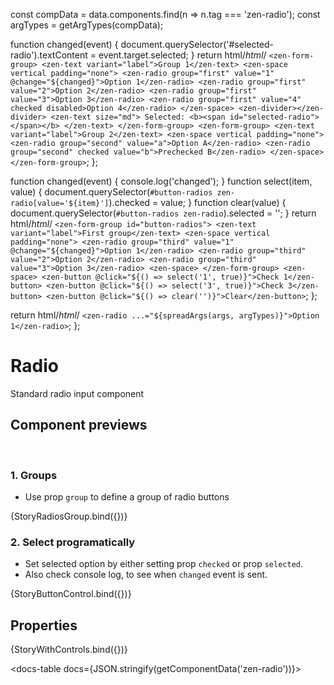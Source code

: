 
const compData = data.components.find(n => n.tag === 'zen-radio');
const argTypes = getArgTypes(compData);

<Meta title="Forms/Radio" component="zen-radio" argTypes={argTypes} />

  function changed(event) {
    document.querySelector('#selected-radio').textContent = event.target.selected;
  }
  return html/*html*/ `
    <zen-form-group>
      <zen-text variant="label">Group 1</zen-text>
      <zen-space vertical padding="none">
        <zen-radio group="first" value="1" @change="${changed}">Option 1</zen-radio>
        <zen-radio group="first" value="2">Option 2</zen-radio>
        <zen-radio group="first" value="3">Option 3</zen-radio>
        <zen-radio group="first" value="4" checked disabled>Option 4</zen-radio>
      </zen-space>
      <zen-divider></zen-divider>
      <zen-text size="md">
        Selected: <b><span id="selected-radio"></span></b>
      </zen-text>
    </zen-form-group>
    <zen-form-group>
      <zen-text variant="label">Group 2</zen-text>
      <zen-space vertical padding="none">
        <zen-radio group="second" value="a">Option A</zen-radio>
        <zen-radio group="second" checked value="b">Prechecked B</zen-radio>
      </zen-space>
    </zen-form-group>
  `;
};

  function changed(event) {
    console.log('changed');
  }
  function select(item, value) {
    document.querySelector(`#button-radios zen-radio[value='${item}']`).checked = value;
  }
  function clear(value) {
    document.querySelector(`#button-radios zen-radio`).selected = '';
  }
  return html/*html*/ `
    <zen-form-group id="button-radios">
      <zen-text variant="label">First group</zen-text>
      <zen-space vertical padding="none">
        <zen-radio group="third" value="1" @change="${changed}">Option 1</zen-radio>
        <zen-radio group="third" value="2">Option 2</zen-radio>
        <zen-radio group="third" value="3">Option 3</zen-radio>
      <zen-space>
    </zen-form-group>
    <zen-space>
      <zen-button @click="${() => select('1', true)}">Check 1</zen-button>
      <zen-button @click="${() => select('3', true)}">Check 3</zen-button>
      <zen-button @click="${() => clear('')}">Clear</zen-button>
  `;
};

  return html/*html*/ ` <zen-radio ...="${spreadArgs(args, argTypes)}">Option 1</zen-radio> `;
};

# Radio

Standard radio input component

## Component previews

<br />

### 1. Groups

- Use prop `group` to define a group of radio buttons

<Canvas>
  <Story name="button">{StoryRadiosGroup.bind({})}</Story>
</Canvas>

### 2. Select programatically

- Set selected option by either setting prop `checked` or prop `selected`.
- Also check console log, to see when `changed` event is sent.

<Canvas>
  <Story name="buttonControl">{StoryButtonControl.bind({})}</Story>
</Canvas>

## Properties

<Canvas>
  <Story
    name="default"
    args={{
      ...getDefaultArgs(argTypes),
    }}
  >
    {StoryWithControls.bind({})}
  </Story>
</Canvas>

<ArgsTable story="default" />

<docs-table docs={JSON.stringify(getComponentData('zen-radio'))}></docs-table>
